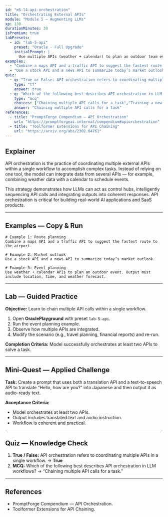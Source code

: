 ```yaml
---
id: "m5-l4-api-orchestration"
title: "Orchestrating External APIs"
module: "Module 5 — Augmenting LLMs"
xp: 130
durationMinutes: 30
isPremium: true
labPresets:
  - id: "lab-5-api"
    preset: "Oracle - Full Upgrade"
    initialPrompt: |
      Use multiple APIs (weather + calendar) to plan an outdoor team event. Output must include location, time, and weather forecast.
examples:
  - "Combine a maps API and a traffic API to suggest the fastest route to the airport."
  - "Use a stock API and a news API to summarize today’s market outlook."
quiz:
  - q: "True or False: API orchestration refers to coordinating multiple APIs in a single workflow."
    type: "tf"
    answer: true
  - q: "Which of the following best describes API orchestration in LLM workflows?"
    type: "mcq"
    choices: ["Chaining multiple API calls for a task","Training a new model","Compressing prompts","Running zero-shot tasks"]
    answer: "Chaining multiple API calls for a task"
references:
  - title: "PromptForge Compendium — API Orchestration"
    url: "https://promptforgeai.internal/compendium#apiorchestration"
  - title: "Toolformer Extensions for API Chaining"
    url: "https://arxiv.org/abs/2302.04761"
---
```


<LessonHeader title="Orchestrating External APIs" xp={130} duration={30} belt="Brown" />

## Explainer

API orchestration is the practice of coordinating multiple external APIs within a single workflow to accomplish complex tasks. Instead of relying on one tool, the model can integrate data from several APIs — for example, combining weather data with a calendar to schedule events.

This strategy demonstrates how LLMs can act as control hubs, intelligently sequencing API calls and integrating outputs into coherent responses. API orchestration is critical for building real-world AI applications and SaaS products.

---

## Examples — Copy & Run

```text
# Example 1: Route planning
Combine a maps API and a traffic API to suggest the fastest route to the airport.

# Example 2: Market outlook
Use a stock API and a news API to summarize today’s market outlook.

# Example 3: Event planning
Use weather + calendar APIs to plan an outdoor event. Output must include location, time, and weather forecast.
```

---

## Lab — Guided Practice

**Objective:** Learn to chain multiple API calls within a single workflow.

1. Open **OraclePlayground** with preset `lab-5-api`.
2. Run the event planning example.
3. Observe how multiple APIs are integrated.
4. Modify the scenario (e.g., travel planning, financial reports) and re-run.

**Completion Criteria:** Model successfully orchestrates at least two APIs to solve a task.

---

## Mini-Quest — Applied Challenge

**Task:** Create a prompt that uses both a translation API and a text-to-speech API to translate “Hello, how are you?” into Japanese and then output it as audio-ready text.

**Acceptance Criteria:**
- Model orchestrates at least two APIs.
- Output includes translated text and audio instruction.
- Workflow is coherent and practical.

---

## Quiz — Knowledge Check

1. **True / False:** API orchestration refers to coordinating multiple APIs in a single workflow. → **True**
2. **MCQ:** Which of the following best describes API orchestration in LLM workflows? → “Chaining multiple API calls for a task.”

---

## References

- PromptForge Compendium — API Orchestration.  
- Toolformer Extensions for API Chaining.
